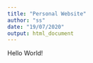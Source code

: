 ```yaml
---
title: "Personal Website"
author: "ss"
date: "19/07/2020"
output: html_document
---
```


Hello World!
